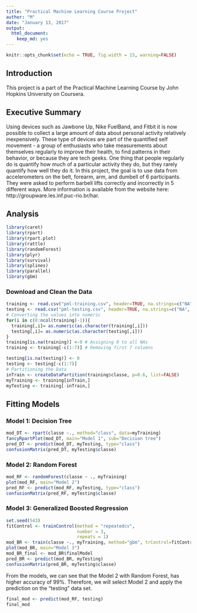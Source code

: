 ---
title: "Practical Machine Learning Course Project"
author: "M"
date: "January 13, 2017"
output: 
  html_document: 
    keep_md: yes
---

```{r setup, include=FALSE}
knitr::opts_chunk$set(echo = TRUE, fig.width = 15, warning=FALSE)
```

## Introduction
This project is a part of the Practical Machine Learning Course by John Hopkins University on Coursera.

## Executive Summary
Using devices such as Jawbone Up, Nike FuelBand, and Fitbit it is now possible to collect a large amount of data about personal activity relatively inexpensively. These type of devices are part of the quantified self movement - a group of enthusiasts who take measurements about themselves regularly to improve their health, to find patterns in their behavior, or because they are tech geeks. One thing that people regularly do is quantify how much of a particular activity they do, but they rarely quantify how well they do it. In this project, the goal is to use data from accelerometers on the belt, forearm, arm, and dumbell of 6 participants. They were asked to perform barbell lifts correctly and incorrectly in 5 different ways. More information is available from the website here: http://groupware.les.inf.puc-rio.br/har.

## Analysis

```{r Libraries}
library(caret)
library(rpart)
library(rpart.plot)
library(rattle)
library(randomForest)
library(plyr)
library(survival)
library(splines)
library(parallel)
library(gbm)
```

### Download and Clean the Data
```{r Loading and Cleaning Data}
training <- read.csv("pml-training.csv", header=TRUE, na.strings=c("NA", "", "#DIV/0!"))
testing <- read.csv("pml-testing.csv", header=TRUE, na.strings=c("NA", "", "#DIV/0!"))
# Converting the values into numeric
for(i in c(8:ncol(training)-1)){
  training[,i]= as.numeric(as.character(training[,i]))
  testing[,i]= as.numeric(as.character(testing[,i]))
}
training[is.na(training)] <-0 # Assigning 0 to all NAs
training <- training[-c(1:7)] # Removing first 7 columns

testing[is.na(testing)] <- 0
testing <- testing[-c(1:7)]
# Partitioning the Data
inTrain <- createDataPartition(training$classe, p=0.6, list=FALSE)
myTraining <- training[inTrain,]
myTesting <- training[-inTrain,]
```

## Fitting Models
### Model 1: Decision Tree
```{r Decision tree}
mod_DT <- rpart(classe ~., method="class", data=myTraining)
fancyRpartPlot(mod_DT, main="Model 1", sub="Decision tree")
pred_DT <- predict(mod_DT, myTesting, type="class")
confusionMatrix(pred_DT, myTesting$classe)
```

### Model 2: Random Forest
```{r Random Forest}
mod_RF <- randomForest(classe ~ ., myTraining)
plot(mod_RF, main="Model 2")
pred_RF <- predict(mod_RF, myTesting, type="class")
confusionMatrix(pred_RF, myTesting$classe)
```

### Model 3: Generalized Boosted Regression
```{r}
set.seed(543)
fitControl <- trainControl(method = "repeatedcv",
                           number = 3,
                           repeats = 1)
mod_BR <- train(classe ~., myTraining, method="gbm", trControl=fitControl, verbose = FALSE)
plot(mod_BR, main="Model 3")
mod_BR_final <- mod_BR$finalModel
pred_BR <- predict(mod_BR, myTesting)
confusionMatrix(pred_BR, myTesting$classe)
```

From the models, we can see that the Model 2 with Random Forest, has higher accuracy of 99%. Therefore, we will select Model 2 and apply the prediction on the "testing" data set.
```{r}
final_mod <- predict(mod_RF, testing)
final_mod
```
